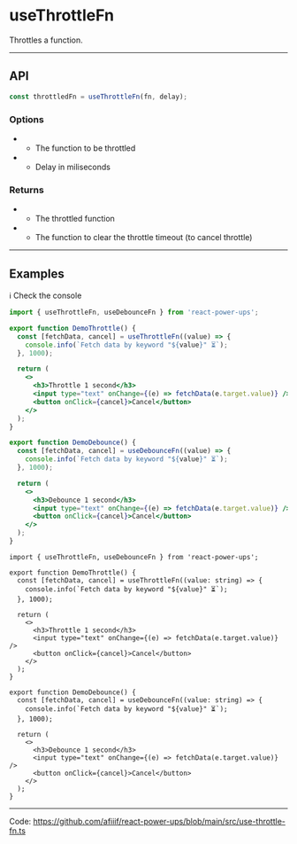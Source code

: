 


# useThrottleFn

Throttles a function.

<hr className="custom-hr" />

## API

```js
const throttledFn = useThrottleFn(fn, delay);
```

### Options

- <Param name="fn" type="Function (T)" isRequired />

  - The function to be throttled

- <Param name="delay" type="number" isRequired />

  - Delay in miliseconds

### Returns

- <Param name="throttledFn" type="T (generic)" />

  - The throttled function

- <Param name="clearTimeout" type="() => void" />

  - The function to clear the throttle timeout (to cancel throttle)

<hr className="custom-hr" />

## Examples

<BrowserWindow>
  <div className="pb-4">ℹ️ Check the console</div>
  <DemoThrottle />
  <div className="h-4" />
  <DemoDebounce />
</BrowserWindow>

<Tabs>
<TabItem value="JS" label="JS">

```jsx
import { useThrottleFn, useDebounceFn } from 'react-power-ups';

export function DemoThrottle() {
  const [fetchData, cancel] = useThrottleFn((value) => {
    console.info(`Fetch data by keyword "${value}" ⏳`);
  }, 1000);

  return (
    <>
      <h3>Throttle 1 second</h3>
      <input type="text" onChange={(e) => fetchData(e.target.value)} />
      <button onClick={cancel}>Cancel</button>
    </>
  );
}

export function DemoDebounce() {
  const [fetchData, cancel] = useDebounceFn((value) => {
    console.info(`Fetch data by keyword "${value}" ⏳`);
  }, 1000);

  return (
    <>
      <h3>Debounce 1 second</h3>
      <input type="text" onChange={(e) => fetchData(e.target.value)} />
      <button onClick={cancel}>Cancel</button>
    </>
  );
}
```

</TabItem>
<TabItem value="TS" label="TS" default>

```tsx
import { useThrottleFn, useDebounceFn } from 'react-power-ups';

export function DemoThrottle() {
  const [fetchData, cancel] = useThrottleFn((value: string) => {
    console.info(`Fetch data by keyword "${value}" ⏳`);
  }, 1000);

  return (
    <>
      <h3>Throttle 1 second</h3>
      <input type="text" onChange={(e) => fetchData(e.target.value)} />
      <button onClick={cancel}>Cancel</button>
    </>
  );
}

export function DemoDebounce() {
  const [fetchData, cancel] = useDebounceFn((value: string) => {
    console.info(`Fetch data by keyword "${value}" ⏳`);
  }, 1000);

  return (
    <>
      <h3>Debounce 1 second</h3>
      <input type="text" onChange={(e) => fetchData(e.target.value)} />
      <button onClick={cancel}>Cancel</button>
    </>
  );
}
```

</TabItem>
</Tabs>

<hr className="custom-hr" />

Code: https://github.com/afiiif/react-power-ups/blob/main/src/use-throttle-fn.ts

